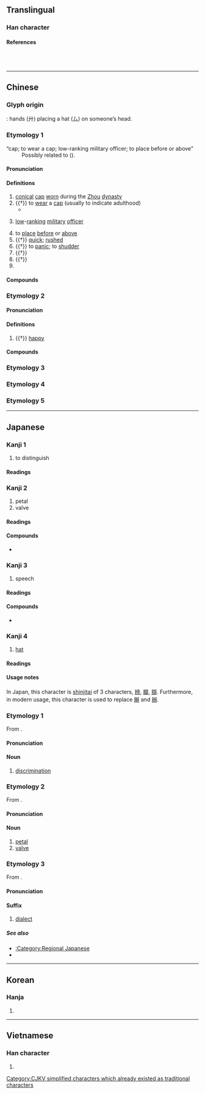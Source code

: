 {{character info}}
==Translingual==
{{stroke order|type=janimate}}
{{ja-forms|弁 弁 弁|[[辩]] [[辨]] [[瓣]]|[[辯]] [[辨]] [[瓣]]}}

===Han character===
{{Han char|rn=55|rad=廾|as=02|sn=5|four=23440|canj=IT,XIT|ids=⿱厶廾}}

====References====
{{Han ref|kx=0353.110|dkj=09588|dj=0668.110|hdz=10514.070|uh=5F01}}
<br><br>

----

==Chinese==
{{zh-forms|alt=覍}}

===Glyph origin===
{{Han etym}}
{{Han compound|ls=i|厶|廾}}: hands (廾) placing a hat (厶) on someone’s head.

===Etymology 1===
; “cap; to wear a cap; low-ranking military officer; to place before or above”
: Possibly related to {{och-l|冕|crown}} ({{zh-ref|Wang, 1982}}).

====Pronunciation====
{{zh-pron
|m=biàn
|c=bin6
|mc=y
|oc=y
|ma=
|cat=n,v,a,pn
}}

====Definitions====
{{zh-hanzi}}

# [[conic]]al [[cap]] [[worn]] during the [[Zhou]] [[dynasty]]
# {{†}} {{lb|zh|of a man}} to [[wear]] a [[cap]] (usually to indicate adulthood)
#* {{zh-x|未 幾 見 兮，突 而 弁 兮。|When you see him after not a long time, Lo! he is '''wearing the cap'''!|ref=Shijing}}
# {{lb|zh|historical}} [[low]]-[[rank]]ing [[military]] [[officer]]
# to [[place]] [[before]] or [[above]]
# {{†}} [[quick]]; [[rushed]]
# {{†}} to [[panic]]; to [[shudder]]
# {{†}} {{zh-alt-form|卞|to wrestle with bare hands}}
# {{†}} {{zh-alt-form|卞|tr=Biàn|a county in Shandong}}
# {{surname|zh}}

====Compounds====
{{zh-der|弁絰|弁髦|弁言|弁目|弁冕|將弁|員弁|武弁|皮弁|棄如弁髦|爵弁|會弁|馬弁|韋弁|頍弁}}

===Etymology 2===

====Pronunciation====
{{zh-pron
|m=pán
|c=pun4
|ma=
|cat=n
}}

====Definitions====
{{zh-hanzi}}

# {{†}} [[happy]]

====Compounds====
{{zh-der|小弁}}

===Etymology 3===
{{zh-see|辯|ss}}

===Etymology 4===
{{zh-see|辨|ss}}

===Etymology 5===
{{zh-see|辮|ss}}

----

==Japanese==

===Kanji 1===
{{ja-kanji forms|弁|辨}}
{{ja-kanji|grade=5|rs=廾02|kyu=辨}}

# to distinguish

====Readings====
{{ja-readings
|goon=べん
|kanon=はん, へん
|kun=わきま-える, わ-ける
}}

===Kanji 2===
{{ja-kanji forms|弁|瓣}}
{{ja-kanji|grade=5|rs=廾02|kyu=瓣}}

# petal
# valve

====Readings====
{{ja-readings
|on=べん
|kun=はなびら
}}

====Compounds====
* {{ja-r|花%弁|か%べん|petal}}

===Kanji 3===
{{ja-kanji forms|弁|辯}}
{{ja-kanji|grade=5|rs=廾02|kyu=辯}}

# speech

====Readings====
{{ja-readings
|on=べん
|kun=と-く, かた-る
}}

====Compounds====
* {{ja-r|関西弁|^かんさい-べん|Kansai dialect}}

===Kanji 4===
{{ja-kanji|grade=5|rs=廾02}}

# [[hat]]

====Readings====
{{ja-readings
|on=べん
|kun=かんむり-
}}

====Usage notes====
In Japan, this character is [[shinjitai]] of 3 characters, [[辨]], [[瓣]], [[辯]]. Furthermore, in modern usage, this character is used to replace [[辮]] and [[辦]].

===Etymology 1===
{{ja-kanjitab|べん|yomi=o|kyu=辨}}
From {{bor|ja|ltc|-}} {{ltc-l|辨}}.

====Pronunciation====
{{ja-pron|べん}}

====Noun====
{{ja-noun|べん}}

# [[discrimination]]

===Etymology 2===
{{ja-kanjitab|べん|yomi=o|kyu=瓣}}
From {{bor|ja|ltc|-}} {{ltc-l|瓣}}.

====Pronunciation====
{{ja-pron|べん}}

====Noun====
{{ja-noun|べん}}

# [[petal]]
# [[valve]]

===Etymology 3===
{{ja-kanjitab|べん|yomi=o|kyu=辯}}
From {{bor|ja|ltc|-}} {{ltc-l|辯}}.

====Pronunciation====
{{ja-pron|べん}}

====Suffix====
{{ja-pos|suffix|べん}}

# [[dialect]]

=====See also=====
* [[:Category:Regional Japanese]]
* {{ja-r|方言|ほうげん|gloss=dialect}}

----

==Korean==

===Hanja===
{{ko-hanja|hangeul=[[변]], [[반]]|eumhun=|rv=byeon, ban|mr=pyŏn, pan|y=pyen, pan}}

# {{rfdef|ko|sort=廾02}}

----

==Vietnamese==

===Han character===
{{vi-readings|rs=廾02|reading=biền, biện}}

# {{rfdef|vi|sort=廾02}}

[[Category:CJKV simplified characters which already existed as traditional characters]]